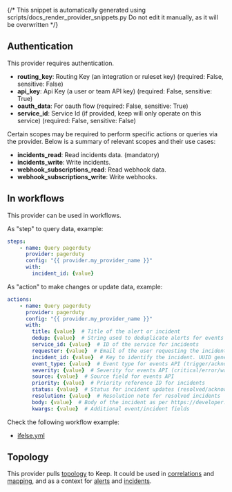 {/* This snippet is automatically generated using scripts/docs_render_provider_snippets.py 
Do not edit it manually, as it will be overwritten */}

## Authentication
This provider requires authentication.
- **routing_key**: Routing Key (an integration or ruleset key) (required: False, sensitive: False)
- **api_key**: Api Key (a user or team API key) (required: False, sensitive: True)
- **oauth_data**: For oauth flow (required: False, sensitive: True)
- **service_id**: Service Id (if provided, keep will only operate on this service) (required: False, sensitive: False)

Certain scopes may be required to perform specific actions or queries via the provider. Below is a summary of relevant scopes and their use cases:
- **incidents_read**: Read incidents data. (mandatory) 
- **incidents_write**: Write incidents.  
- **webhook_subscriptions_read**: Read webhook data.  
- **webhook_subscriptions_write**: Write webhooks.  



## In workflows

This provider can be used in workflows.


As "step" to query data, example:
```yaml
steps:
    - name: Query pagerduty
      provider: pagerduty
      config: "{{ provider.my_provider_name }}"
      with:
        incident_id: {value}  
```


As "action" to make changes or update data, example:
```yaml
actions:
    - name: Query pagerduty
      provider: pagerduty
      config: "{{ provider.my_provider_name }}"
      with:
        title: {value}  # Title of the alert or incident
        dedup: {value}  # String used to deduplicate alerts for events API, max 255 chars
        service_id: {value}  # ID of the service for incidents
        requester: {value}  # Email of the user requesting the incident creation
        incident_id: {value}  # Key to identify the incident. UUID generated if not provided
        event_type: {value}  # Event type for events API (trigger/acknowledge/resolve)
        severity: {value}  # Severity for events API (critical/error/warning/info)
        source: {value}  # Source field for events API
        priority: {value}  # Priority reference ID for incidents
        status: {value}  # Status for incident updates (resolved/acknowledged)
        resolution: {value}  # Resolution note for resolved incidents
        body: {value}  # Body of the incident as per https://developer.pagerduty.com/api-reference/a7d81b0e9200f-create-an-incident#request-body
        kwargs: {value}  # Additional event/incident fields
```




Check the following workflow example:
- [ifelse.yml](https://github.com/keephq/keep/blob/main/examples/workflows/ifelse.yml)


## Topology
This provider pulls [topology](/overview/servicetopology) to Keep. It could be used in [correlations](/overview/correlation-topology) 
and [mapping](/overview/enrichment/mapping#mapping-with-topology-data), and as a context 
for [alerts](/alerts/sidebar#7-alert-topology-view) and [incidents](/overview#17-incident-topology).